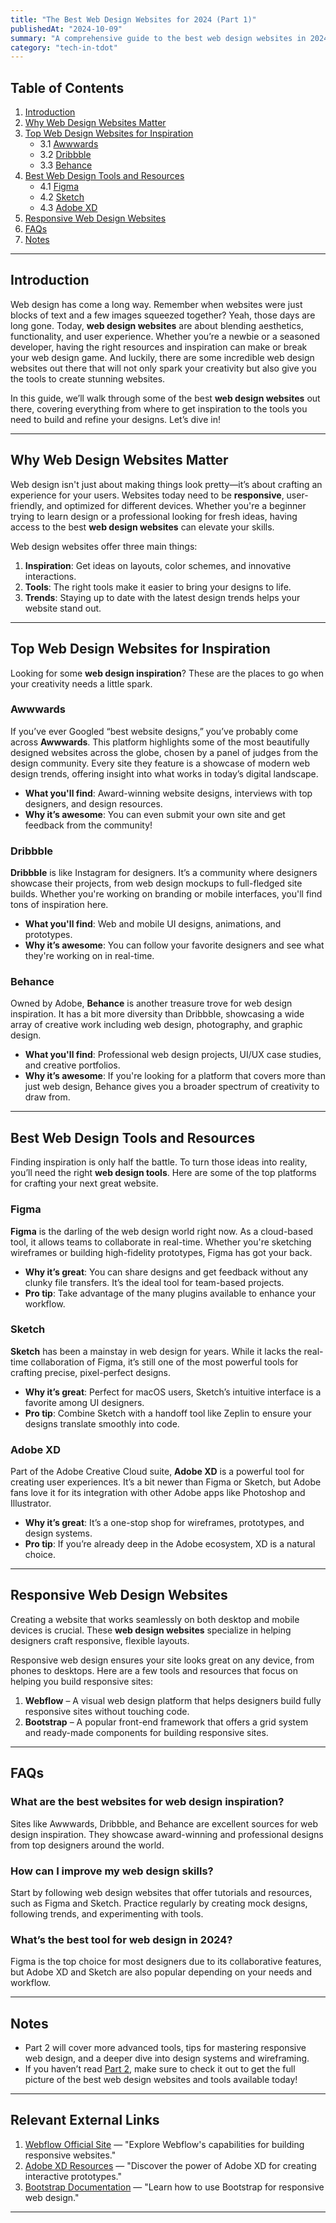 ```yaml
---
title: "The Best Web Design Websites for 2024 (Part 1)"
publishedAt: "2024-10-09"
summary: "A comprehensive guide to the best web design websites in 2024, showcasing top platforms, tools, and resources for building beautiful, user-friendly websites."
category: "tech-in-tdot"
---
```


## Table of Contents

1. [Introduction](#introduction)
2. [Why Web Design Websites Matter](#why-web-design-websites-matter)
3. [Top Web Design Websites for Inspiration](#top-web-design-websites-for-inspiration)
   - 3.1 [Awwwards](#awwwards)
   - 3.2 [Dribbble](#dribbble)
   - 3.3 [Behance](#behance)
4. [Best Web Design Tools and Resources](#best-web-design-tools-and-resources)
   - 4.1 [Figma](#figma)
   - 4.2 [Sketch](#sketch)
   - 4.3 [Adobe XD](#adobe-xd)
5. [Responsive Web Design Websites](#responsive-web-design-websites)
6. [FAQs](#faqs)
7. [Notes](#notes)

---

## Introduction

Web design has come a long way. Remember when websites were just blocks of text and a few images squeezed together? Yeah, those days are long gone. Today, **web design websites** are about blending aesthetics, functionality, and user experience. Whether you’re a newbie or a seasoned developer, having the right resources and inspiration can make or break your web design game. And luckily, there are some incredible web design websites out there that will not only spark your creativity but also give you the tools to create stunning websites.

In this guide, we’ll walk through some of the best **web design websites** out there, covering everything from where to get inspiration to the tools you need to build and refine your designs. Let’s dive in!

---

## Why Web Design Websites Matter

Web design isn't just about making things look pretty—it’s about crafting an experience for your users. Websites today need to be **responsive**, user-friendly, and optimized for different devices. Whether you're a beginner trying to learn design or a professional looking for fresh ideas, having access to the best **web design websites** can elevate your skills.

Web design websites offer three main things:

1. **Inspiration**: Get ideas on layouts, color schemes, and innovative interactions.
2. **Tools**: The right tools make it easier to bring your designs to life.
3. **Trends**: Staying up to date with the latest design trends helps your website stand out.

---

## Top Web Design Websites for Inspiration

Looking for some **web design inspiration**? These are the places to go when your creativity needs a little spark.

### Awwwards

If you’ve ever Googled “best website designs,” you’ve probably come across **Awwwards**. This platform highlights some of the most beautifully designed websites across the globe, chosen by a panel of judges from the design community. Every site they feature is a showcase of modern web design trends, offering insight into what works in today’s digital landscape.

- **What you'll find**: Award-winning website designs, interviews with top designers, and design resources.
- **Why it’s awesome**: You can even submit your own site and get feedback from the community!

### Dribbble

**Dribbble** is like Instagram for designers. It’s a community where designers showcase their projects, from web design mockups to full-fledged site builds. Whether you're working on branding or mobile interfaces, you'll find tons of inspiration here.

- **What you'll find**: Web and mobile UI designs, animations, and prototypes.
- **Why it’s awesome**: You can follow your favorite designers and see what they're working on in real-time.

### Behance

Owned by Adobe, **Behance** is another treasure trove for web design inspiration. It has a bit more diversity than Dribbble, showcasing a wide array of creative work including web design, photography, and graphic design.

- **What you'll find**: Professional web design projects, UI/UX case studies, and creative portfolios.
- **Why it’s awesome**: If you're looking for a platform that covers more than just web design, Behance gives you a broader spectrum of creativity to draw from.

---

## Best Web Design Tools and Resources

Finding inspiration is only half the battle. To turn those ideas into reality, you’ll need the right **web design tools**. Here are some of the top platforms for crafting your next great website.

### Figma

**Figma** is the darling of the web design world right now. As a cloud-based tool, it allows teams to collaborate in real-time. Whether you're sketching wireframes or building high-fidelity prototypes, Figma has got your back.

- **Why it’s great**: You can share designs and get feedback without any clunky file transfers. It’s the ideal tool for team-based projects.
- **Pro tip**: Take advantage of the many plugins available to enhance your workflow.

### Sketch

**Sketch** has been a mainstay in web design for years. While it lacks the real-time collaboration of Figma, it’s still one of the most powerful tools for crafting precise, pixel-perfect designs.

- **Why it’s great**: Perfect for macOS users, Sketch’s intuitive interface is a favorite among UI designers.
- **Pro tip**: Combine Sketch with a handoff tool like Zeplin to ensure your designs translate smoothly into code.

### Adobe XD

Part of the Adobe Creative Cloud suite, **Adobe XD** is a powerful tool for creating user experiences. It’s a bit newer than Figma or Sketch, but Adobe fans love it for its integration with other Adobe apps like Photoshop and Illustrator.

- **Why it’s great**: It’s a one-stop shop for wireframes, prototypes, and design systems.
- **Pro tip**: If you’re already deep in the Adobe ecosystem, XD is a natural choice.

---

## Responsive Web Design Websites

Creating a website that works seamlessly on both desktop and mobile devices is crucial. These **web design websites** specialize in helping designers craft responsive, flexible layouts.

Responsive web design ensures your site looks great on any device, from phones to desktops. Here are a few tools and resources that focus on helping you build responsive sites:

1. **Webflow** – A visual web design platform that helps designers build fully responsive sites without touching code.
2. **Bootstrap** – A popular front-end framework that offers a grid system and ready-made components for building responsive sites.

---

## FAQs

### What are the best websites for web design inspiration?

Sites like Awwwards, Dribbble, and Behance are excellent sources for web design inspiration. They showcase award-winning and professional designs from top designers around the world.

### How can I improve my web design skills?

Start by following web design websites that offer tutorials and resources, such as Figma and Sketch. Practice regularly by creating mock designs, following trends, and experimenting with tools.

### What’s the best tool for web design in 2024?

Figma is the top choice for most designers due to its collaborative features, but Adobe XD and Sketch are also popular depending on your needs and workflow.

---

## Notes

- Part 2 will cover more advanced tools, tips for mastering responsive web design, and a deeper dive into design systems and wireframing.
- If you haven’t read [Part 2](https://prodoit.dev/blog/tech-in-tdot/web-design-websites-p2), make sure to check it out to get the full picture of the best web design websites and tools available today!


---

## Relevant External Links

1. [Webflow Official Site](https://webflow.com) — "Explore Webflow's capabilities for building responsive websites."
2. [Adobe XD Resources](https://adobe.com/xd) — "Discover the power of Adobe XD for creating interactive prototypes."
3. [Bootstrap Documentation](https://getbootstrap.com) — "Learn how to use Bootstrap for responsive web design."

---

